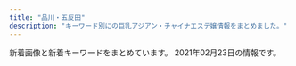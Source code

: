```yaml
---
title: "品川・五反田"
description: "キーワード別にの巨乳アジアン・チャイナエステ嬢情報をまとめました。"
---
```


新着画像と新着キーワードをまとめています。
2021年02月23日の情報です。

<DmmAffiliateIns />
<KeywordTable
  shops={
    [
    {
        "station": "JR\u4e94\u53cd\u7530\u99c5\u6771\u53e3",
        "keywords": {
            "C": 8
        },
        "name": "\u3072\u307e\u308f\u308a",
        "url": "http://www.kenkou-house.info/",
        "img_links": [
            "http://www.kenkou-house.info/img/s4.jpg",
            "http://www.kenkou-house.info/img/play.png",
            "http://www.kenkou-house.info/img/s22.jpg",
            "http://www.kenkou-house.info/img/s1.jpg",
            "http://www.kenkou-house.info/img/s17.jpg",
            "http://www.kenkou-house.info/img/m4.png",
            "http://www.kenkou-house.info/img/s11.jpg",
            "http://www.kenkou-house.info/img/Himawari_468_60.png",
            "http://www.kenkou-house.info/img/door.png",
            "http://www.kenkou-house.info/img/s14.jpg",
            "http://www.kenkou-house.info/img/s21.jpg",
            "http://www.kenkou-house.info/img/body-.png",
            "http://www.kenkou-house.info/img/Himawari_88_31.png",
            "http://www.kenkou-house.info/img/s.png",
            "http://www.kenkou-house.info/img/m1.png",
            "http://www.kenkou-house.info/img/m6.png",
            "http://www.kenkou-house.info/img/m7.png",
            "http://www.kenkou-house.info/img/bottmo-ritght.png",
            "http://www.kenkou-house.info/img/m3.png",
            "http://www.kenkou-house.info/img/s16.jpg",
            "http://www.kenkou-house.info/img/s12.jpg",
            "http://www.kenkou-house.info/img/Himawari_200_40.png",
            "http://www.kenkou-house.info/img/s61.jpg",
            "http://www.kenkou-house.info/img/s20.jpg",
            "http://www.kenkou-house.info/img/bottmo-left.png",
            "http://www.kenkou-house.info/img/Himawari_160_45.png",
            "http://www.kenkou-house.info/img/m2.png",
            "http://www.kenkou-house.info/img/s91.jpg",
            "http://www.kenkou-house.info/img/m5.png",
            "http://www.kenkou-house.info/img/s7.jpg",
            "http://www.kenkou-house.info/img/s33.jpg",
            "http://www.kenkou-house.info/img/head.png",
            "http://www.kenkou-house.info/img/m8.png",
            "http://www.kenkou-house.info/img/s15.jpg",
            "http://www.kenkou-house.info/img/s13.jpg"
        ]
    },
    {
        "keywords": {
            "86": 2,
            "88": 2,
            "87": 4,
            "E": 8,
            "85": 2
        },
        "station": "JR\u4e94\u53cd\u7530\u99c5\u897f\u53e3",
        "url": "http://es-mirei.com/",
        "name": "\u7f8e\u4f36",
        "img_links": [
            "http://es-mirei.com/images/store/04.jpg",
            "http://es-mirei.com/staffPhoto/s20180209180323.jpg",
            "http://es-mirei.com/images/s3Slider1Images/01.jpg",
            "http://es-mirei.com/staffPhoto/b20170908125528.jpg",
            "http://es-mirei.com/staffPhoto/b20170911152114.jpg",
            "http://es-mirei.com/staffPhoto/b20180613122502.jpg",
            "http://es-mirei.com/images/store/06.jpg",
            "http://es-mirei.com/images/store/03.jpg",
            "http://es-mirei.com/images/store/01.jpg",
            "http://es-mirei.com/staffPhoto/s20170728165302.jpg",
            "http://es-mirei.com/images/noImg.jpg",
            "http://es-mirei.com/staffPhoto/s20180613122502.jpg",
            "http://es-mirei.com/images/returnStaffBtn.png",
            "http://es-mirei.com/staffPhoto/s20170911152114.jpg",
            "http://es-mirei.com/staffPhoto/s20170911152129.jpg",
            "http://es-mirei.com/images/store/05.jpg",
            "http://es-mirei.com/staffPhoto/s20170728165536.jpg",
            "http://es-mirei.com/staffPhoto/b20180209180323.jpg",
            "http://es-mirei.com/staffPhoto/s20170728165256.jpg",
            "http://es-mirei.com/staffPhoto/s20170908125528.jpg",
            "http://es-mirei.com/staffPhoto/b20170911152129.jpg",
            "http://es-mirei.com/staffPhoto/b20170728165256.jpg",
            "http://es-mirei.com/staffPhoto/b20170728165302.jpg",
            "http://es-mirei.com/staffPhoto/b20170728165536.jpg",
            "http://es-mirei.com/images/s3Slider1Images/02.jpg",
            "http://es-mirei.com/images/store/02.jpg",
            "http://es-mirei.com/images/s3Slider1Images/03.jpg"
        ]
    },
    {
        "name": "\u30d5\u30ed\u30fc\u30e9",
        "station": "JR\u54c1\u5ddd\u99c5\u9ad8\u8f2a\u53e3",
        "img_links": [],
        "url": "http://f-aroma.info/",
        "keywords": {}
    },
    {
        "img_links": [
            "https://tsukiwa.info/img/news1.png",
            "https://tsukiwa.info/img/staff/mimi202012.jpg",
            "https://tsukiwa.info/img/staff_top/20201219_1.jpg",
            "https://tsukiwa.info/img/staff/IMG_3569.jpg",
            "https://tsukiwa.info/img/staff/5AD524C3-384E-48C5-9527-57A24BF6D687.jpeg",
            "https://tsukiwa.info/img/staff/sara242.jpg",
            "https://tsukiwa.info/img/staff/sara244.jpg",
            "https://tsukiwa.info/img/staff/mimi01.jpg",
            "https://tsukiwa.info/img/staff/sara241.jpg",
            "https://tsukiwa.info/img/staff/mika05.jpg",
            "https://tsukiwa.info/img/staff/koko3.jpg",
            "https://tsukiwa.info/img/staff/rumi02.jpg",
            "https://tsukiwa.info/img/top_map.jpg",
            "https://tsukiwa.info/img/event/20210128.png",
            "https://tsukiwa.info/img/staff/sara243.jpg",
            "https://tsukiwa.info/img/event/camp03.jpg",
            "https://tsukiwa.info/img/pickupGirl.png",
            "https://tsukiwa.info/img/staff/rumi04.jpg",
            "https://tsukiwa.info/img/staff/g12.jpg",
            "https://tsukiwa.info/img/staff/ruru1.jpg",
            "https://tsukiwa.info/img/staff/g121.jpg",
            "https://tsukiwa.info/img/staff/yuri001.jpg",
            "https://tsukiwa.info/img/QRcode.png",
            "https://tsukiwa.info/img/bar_staff.png",
            "https://tsukiwa.info/img/news3.png",
            "https://tsukiwa.info/img/staff/aya2101.jpg",
            "https://www.a-side.com/ad/koko/include/banner/koko_200x40.png",
            "https://tsukiwa.info/img/staff/mimi20202.jpg",
            "https://tsukiwa.info/img/bar_gallery.png",
            "https://tsukiwa.info/img/akusesu-top0.jpg",
            "https://tsukiwa.info/img/bar_profile.png",
            "https://tsukiwa.info/img/staff/no_image.jpg",
            "https://tsukiwa.info/img/staff_top/20201219_2.jpg"
        ],
        "name": "\u6708\u306e\u548c",
        "station": "JR\u4e94\u53cd\u7530\u99c5\u897f\u53e3",
        "url": "https://tsukiwa.info/",
        "keywords": {}
    },
    {
        "url": "http://hi-msg.com/tonpoh/",
        "station": "JR\u4e94\u53cd\u7530\u99c5\u897f\u53e3",
        "img_links": [
            "http://hi-msg.com/tonpoh/images/fla-1.png",
            "http://hi-msg.com/tonpoh/images/s5.png",
            "http://hi-msg.com/tonpoh/images/p-8-1.jpg",
            "http://hi-msg.com/tonpoh/images/p-1.jpg",
            "http://hi-msg.com/tonpoh/images/p-10.jpg",
            "http://hi-msg.com/tonpoh/images/p-12-1.jpg",
            "http://hi-msg.com/tonpoh/images/p-7.jpg",
            "http://hi-msg.com/tonpoh/images/botton.png",
            "http://hi-msg.com/tonpoh/images/s1.png",
            "http://hi-msg.com/tonpoh/images/p-9-1.jpg",
            "http://hi-msg.com/tonpoh/images/p-4.jpg",
            "http://hi-msg.com/tonpoh/images/p-14-1.jpg",
            "http://hi-msg.com/tonpoh/images/p-10-1.jpg",
            "http://hi-msg.com/tonpoh/images/tit-staff.png",
            "http://hi-msg.com/tonpoh/images/p-13.jpg",
            "http://hi-msg.com/tonpoh/images/p-7-1.jpg",
            "http://hi-msg.com/tonpoh/images/s6.png",
            "http://hi-msg.com/tonpoh/images/tit-sys.png",
            "http://hi-msg.com/tonpoh/images/p-0.jpg",
            "http://hi-msg.com/tonpoh/images/p-9.jpg",
            "http://hi-msg.com/tonpoh/images/p-12.jpg",
            "http://hi-msg.com/tonpoh/images/fla.png",
            "http://hi-msg.com/tonpoh/images/line.png",
            "http://hi-msg.com/tonpoh/images/p-5.jpg",
            "http://hi-msg.com/tonpoh/images/ll.png",
            "http://hi-msg.com/tonpoh/images/p-11.jpg",
            "http://hi-msg.com/tonpoh/images/p-6-1.jpg",
            "http://hi-msg.com/tonpoh/images/l.png",
            "http://hi-msg.com/tonpoh/images/s9.png",
            "http://hi-msg.com/tonpoh/images/p-8.jpg",
            "http://hi-msg.com/tonpoh/images/p-2.jpg",
            "http://hi-msg.com/tonpoh/images/s4.jpg",
            "http://hi-msg.com/tonpoh/images/s8.png",
            "http://hi-msg.com/tonpoh/images/p-14.jpg",
            "http://hi-msg.com/tonpoh/images/p-13-1.jpg",
            "http://hi-msg.com/tonpoh/images/no.png",
            "http://hi-msg.com/tonpoh/images/p-6.jpg",
            "http://hi-msg.com/tonpoh/images/fla-3.png",
            "http://hi-msg.com/tonpoh/images/p-11-1.jpg"
        ],
        "name": "\u30c8\u30f3\u30dd\u30fc",
        "keywords": {}
    },
    {
        "url": "http://www.kouroku-este.com/",
        "station": "JR\u54c1\u5ddd\u99c5\u9ad8\u8f2a\u53e3",
        "name": "\u5eb7\u7984",
        "keywords": {
            "C": 15
        },
        "img_links": [
            "http://www.kouroku-este.com/img/menu/info_r.jpg",
            "http://www.kouroku-este.com/img/top/listmark1.png",
            "http://www.kouroku-este.com/img/staff/ccc/ccc2.jpg",
            "http://www.kouroku-este.com/img/system/service02.jpg",
            "http://www.kouroku-este.com/img/staff/eee/s-eee2.jpg",
            "http://www.kouroku-este.com/img/staff/fff/s-fff1.jpg",
            "http://www.kouroku-este.com/img/staff/aaa/aaa1.jpg",
            "http://www.kouroku-este.com/img/staff/eee/s-eee1.jpg",
            "http://www.kouroku-este.com/img/staff/ccc/ccc1.jpg",
            "http://www.kouroku-este.com/img/system/service01.jpg",
            "http://www.kouroku-este.com/img/staff/fff/s-fff2.jpg",
            "http://www.kouroku-este.com/img/staff/aaa/aaa2.jpg",
            "http://www.kouroku-este.com/img/staff/ggg/ggg1.jpg",
            "http://www.kouroku-este.com/img/staff/bbb/bbb1.jpg"
        ]
    },
    {
        "img_links": [
            "http://gotanda.pepper.jp/20151109231038834554.jpg",
            "http://gotanda.pepper.jp/m048.png",
            "http://gotanda.pepper.jp/m02272.jpg",
            "http://gotanda.pepper.jp/m049.png",
            "http://gotanda.pepper.jp/1-01.png",
            "http://gotanda.pepper.jp/m173.jpg",
            "http://gotanda.pepper.jp/gotanda001.jpg"
        ],
        "keywords": {},
        "url": "http://gotanda.pepper.jp/",
        "name": "\u4e94\u53cd\u7530\u30e1\u30c7\u30a3\u30ab\u30eb\u30a8\u30f3",
        "station": "JR\u4e94\u53cd\u7530\u99c5\u897f\u53e3"
    },
    {
        "img_links": [
            "http://hanagoromo.work/yuyu.jpg",
            "http://hanagoromo.work/int2.jpg",
            "http://hanagoromo.work/yumi1.jpg",
            "http://hanagoromo.work/rina1.jpeg",
            "http://hanagoromo.work/nana1.jpg",
            "http://hanagoromo.work/sayaka.jpg",
            "http://hanagoromo.work/1.jpg",
            "http://hanagoromo.work/rina2.jpeg",
            "http://hanagoromo.work/s1.png",
            "http://hanagoromo.work/mio.jpg",
            "http://hanagoromo.work/ai3.jpg",
            "http://hanagoromo.work/interior_t.jpg",
            "http://hanagoromo.work/hitomi.jpg",
            "http://hanagoromo.work/tina.jpg",
            "http://hanagoromo.work/interior1.jpg",
            "http://hanagoromo.work/yuna2.jpg",
            "http://hanagoromo.work/3.jpg",
            "http://hanagoromo.work/4.jpg",
            "http://hanagoromo.work/b3.jpg",
            "http://hanagoromo.work/b2.jpg",
            "http://hanagoromo.work/hitomi1.jpg",
            "http://hanagoromo.work/rie1.jpg",
            "http://hanagoromo.work/b1.jpg",
            "http://hanagoromo.work/main_top.jpg",
            "http://hanagoromo.work/mio2.jpg",
            "http://hanagoromo.work/tina2.jpg",
            "http://hanagoromo.work/hitomi2.jpg",
            "http://hanagoromo.work/yuki.jpg",
            "http://hanagoromo.work/ta.png",
            "http://hanagoromo.work/112.jpg",
            "http://hanagoromo.work/mio1.jpg",
            "http://hanagoromo.work/ai2.jpg",
            "http://hanagoromo.work/head.jpg",
            "http://hanagoromo.work/miyuki.jpg",
            "http://hanagoromo.work/yuna1.jpg",
            "http://hanagoromo.work/mens-esthe1.png",
            "http://hanagoromo.work/nana2.jpg",
            "http://hanagoromo.work/yumi.jpg",
            "http://hanagoromo.work/2.jpg",
            "http://hanagoromo.work/miyuki1.jpg",
            "http://hanagoromo.work/eri.jpg",
            "http://hanagoromo.work/sys.jpg",
            "http://hanagoromo.work/staff_t.jpg",
            "http://hanagoromo.work/nana.jpg",
            "http://hanagoromo.work/6.jpg"
        ],
        "keywords": {},
        "url": "http://hanagoromo.work/",
        "name": "\u82b1\u8863",
        "station": "JR\u4e94\u53cd\u7530\u99c5"
    },
    {
        "station": "\u6238\u8d8a\u9280\u5ea7\u99c5",
        "name": "\u30e9\u30ad\u30e5\u30a2",
        "url": "http://lacure.link/",
        "img_links": [
            "http://lacure.link/images/r6.jpg",
            "http://lacure.link/images/r2.jpg",
            "http://lacure.link/images/r1.jpg",
            "http://lacure.link/images/r5.jpg",
            "http://lacure.link/images/g6.jpg",
            "http://lacure.link/images/left3.png",
            "http://lacure.link/images/top2.jpg",
            "http://lacure.link/images/g1.jpg",
            "http://lacure.link/images/r3.jpg",
            "http://lacure.link/images/s1.jpg",
            "http://lacure.link/images/g3.jpg",
            "http://lacure.link/images/zi.png",
            "http://lacure.link/images/g0.jpg",
            "http://lacure.link/images/kiki.jpg",
            "http://lacure.link/images/s_staff.png",
            "http://lacure.link/images/sayuri.jpg",
            "http://lacure.link/images/face.png",
            "http://lacure.link/images/gb01.png",
            "http://lacure.link/images/g2.jpg",
            "http://lacure.link/images/r4.jpg",
            "http://lacure.link/images/news.png",
            "http://lacure.link/images/kol.jpg",
            "http://lacure.link/images/g5.jpg",
            "http://lacure.link/images/yuki.jpg",
            "http://lacure.link/images/asali.jpg"
        ],
        "keywords": {}
    },
    {
        "name": "\u30de\u30c3\u30b5\u30fc\u30b8\u306e\u5915\u6708",
        "img_links": [
            "http://www.es-yuduki.com/css/nav/nav-002.jpg",
            "http://www.es-yuduki.com/css/nav/nav-007.jpg",
            "http://www.es-yuduki.com/css/nav/change-005.jpg",
            "http://www.es-yuduki.com/css/head.jpg",
            "http://www.es-yuduki.com/css/progress06.jpg",
            "http://www.es-yuduki.com/css/staff00.jpg",
            "http://www.es-yuduki.com/css/staff03.jpg",
            "http://www.es-yuduki.com/css/nav/change-006.jpg",
            "http://www.es-yuduki.com/css/nav/nav-004.jpg",
            "http://www.es-yuduki.com/css/progress05.jpg",
            "http://www.es-yuduki.com/css/nav/nav-0003.jpg",
            "http://www.es-yuduki.com/css/nav/nav-006.jpg",
            "http://www.es-yuduki.com/css/staff03-b.jpg",
            "http://www.es-yuduki.com/css/nav/change-001.jpg",
            "http://www.es-yuduki.com/css/nav/nav-001.jpg",
            "http://www.es-yuduki.com/css/staff01-b.jpg",
            "http://www.es-yuduki.com/css/staff02-b.jpg",
            "http://www.es-yuduki.com/css/nav/change-0003.jpg",
            "http://www.es-yuduki.com/css/progress07.jpg",
            "http://www.es-yuduki.com/css/progress08.jpg",
            "http://www.es-yuduki.com/css/main-top05.png",
            "http://www.es-yuduki.com/css/progress02.jpg",
            "http://www.es-yuduki.com/css/nav/change-002.jpg",
            "http://www.es-yuduki.com/css/kanban.jpg",
            "http://www.es-yuduki.com/css/nav/nav-005.jpg",
            "http://www.es-yuduki.com/css/nav/change-007.jpg",
            "http://www.es-yuduki.com/css/progress03.jpg",
            "http://www.es-yuduki.com/css/nav/change-004.jpg",
            "http://www.es-yuduki.com/css/progress04.jpg",
            "http://www.es-yuduki.com/css/staff02.jpg",
            "http://www.es-yuduki.com/css/staff01.jpg",
            "http://www.es-yuduki.com/css/progress01.jpg",
            "http://www.es-yuduki.com/css/coupon003.jpg"
        ],
        "keywords": {
            "C": 13
        },
        "url": "http://www.es-yuduki.com/",
        "station": "JR\u4e94\u53cd\u7530\u99c5\u897f\u53e3"
    },
    {
        "name": "\u7d2b\u306e\u8776",
        "img_links": [
            "http://p-fly.work/staff/yuki.jpg",
            "http://p-fly.work/img/mai1.jpg",
            "http://p-fly.work/images/staff_t.png",
            "http://p-fly.work/images/1.jpg",
            "http://p-fly.work/images/interior_t.png",
            "http://p-fly.work/images/13.jpg",
            "http://p-fly.work/img/yuki1.jpg",
            "http://p-fly.work/staff/mai.jpg",
            "http://p-fly.work/images/b2.jpg",
            "http://p-fly.work/images/10.jpg",
            "http://p-fly.work/images/news.jpg",
            "http://p-fly.work/images/sys2.jpg",
            "http://p-fly.work/images/b3.jpg",
            "http://p-fly.work/images/head.png",
            "http://p-fly.work/images/line.png",
            "http://p-fly.work/images/sys4.png",
            "http://p-fly.work/img/yuyu1.jpg",
            "http://p-fly.work/img/koko1.jpg",
            "http://p-fly.work/images/sys1.jpg",
            "http://p-fly.work/staff/yuyu.jpg",
            "http://p-fly.work/images/12.jpg",
            "http://p-fly.work/images/tr.jpg",
            "http://p-fly.work/staff/koko.jpg",
            "http://p-fly.work/images/int1.jpg",
            "http://p-fly.work/images/b1.jpg",
            "http://p-fly.work/images/7.jpg",
            "http://p-fly.work/images/sys3.jpg",
            "http://p-fly.work/staff/sara.jpg",
            "http://p-fly.work/img/sara1.jpg",
            "http://p-fly.work/images/mobile.jpg",
            "http://p-fly.work/images/int2.png",
            "http://p-fly.work/images/ac1.jpg"
        ],
        "station": "JR\u4e94\u53cd\u7530\u99c5\u897f\u53e3",
        "keywords": {},
        "url": "http://p-fly.work/"
    },
    {
        "name": "\u8299\u84c9\uff5e\u30d5\u30e8\u30a6\uff5e",
        "img_links": [
            "http://www.relax-fuyou.info/img/st161.jpg",
            "http://www.relax-fuyou.info/img/st42.jpg",
            "http://www.relax-fuyou.info/img/st201.jpg",
            "http://www.relax-fuyou.info/img/st8.jpg",
            "http://www.relax-fuyou.info/img/st110.jpg",
            "http://www.relax-fuyou.info/img/sta5.jpg",
            "http://www.relax-fuyou.info/img/sta15.jpg",
            "http://www.relax-fuyou.info/img/st71.jpg",
            "http://www.relax-fuyou.info/img/top.jpg",
            "http://www.relax-fuyou.info/img/r9.jpg",
            "http://www.relax-fuyou.info/img/st5.jpg",
            "http://www.relax-fuyou.info/img/st150.jpg",
            "http://www.relax-fuyou.info/img/sta16.jpg",
            "http://www.relax-fuyou.info/img/sta18.jpg",
            "http://www.relax-fuyou.info/img/st171.jpg",
            "http://www.relax-fuyou.info/img/st140.jpg",
            "http://www.relax-fuyou.info/img/st10.jpg",
            "http://www.relax-fuyou.info/img/st17.jpg",
            "http://www.relax-fuyou.info/img/st160.jpg",
            "http://www.relax-fuyou.info/img/sta20.jpg",
            "http://www.relax-fuyou.info/img/st72.jpg",
            "http://www.relax-fuyou.info/img/sta17.jpg",
            "http://www.relax-fuyou.info/img/st181.jpg",
            "http://www.relax-fuyou.info/img/st7.jpg",
            "http://www.relax-fuyou.info/img/sta19.jpg",
            "http://www.relax-fuyou.info/img/st191.jpg",
            "http://www.relax-fuyou.info/img/sta8.jpg",
            "http://www.relax-fuyou.info/img/st141.jpg",
            "http://www.relax-fuyou.info/img/st41.jpg",
            "http://www.relax-fuyou.info/img/sta1.jpg",
            "http://www.relax-fuyou.info/img/st1.jpg",
            "http://www.relax-fuyou.info/img/st11.jpg"
        ],
        "keywords": {
            "87": 2,
            "84": 5,
            "D": 5,
            "86": 2,
            "C": 3,
            "88": 3,
            "G": 1,
            "E": 5,
            "90": 2
        },
        "url": "http://www.relax-fuyou.info/",
        "station": "JR\u4e94\u53cd\u7530\u99c5\u6771\u53e3"
    }
]
}
/>
<DmmAffiliateScript />
